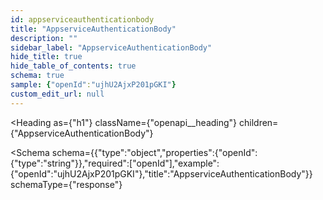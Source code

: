 ```yaml
---
id: appserviceauthenticationbody
title: "AppserviceAuthenticationBody"
description: ""
sidebar_label: "AppserviceAuthenticationBody"
hide_title: true
hide_table_of_contents: true
schema: true
sample: {"openId":"ujhU2AjxP201pGKI"}
custom_edit_url: null
---
```



<Heading
  as={"h1"}
  className={"openapi__heading"}
  children={"AppserviceAuthenticationBody"}
>
</Heading>





<Schema
  schema={{"type":"object","properties":{"openId":{"type":"string"}},"required":["openId"],"example":{"openId":"ujhU2AjxP201pGKI"},"title":"AppserviceAuthenticationBody"}}
  schemaType={"response"}
>

</Schema>

